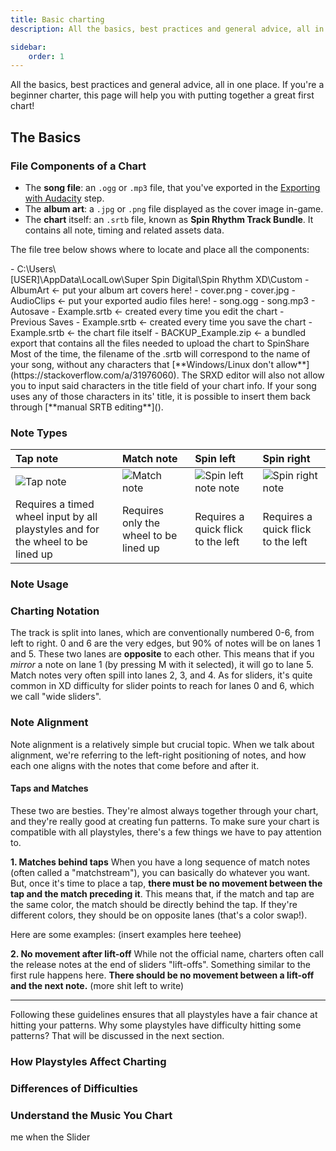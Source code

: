 ```yaml
---
title: Basic charting
description: All the basics, best practices and general advice, all in one place. If you're a beginner charter, this page will help you with putting together a great first chart!

sidebar:
    order: 1
---
```



All the basics, best practices and general advice, all in one place. If you're a beginner charter, this page will help you with putting together a great first chart!

## The Basics

### File Components of a Chart

- The **song file**: an `.ogg` or `.mp3` file, that you've exported in the [Exporting with Audacity](../../audio-setup/basic-audio-setup#exporting-with-audacity) step.
- The **album art**: a `.jpg` or `.png` file displayed as the cover image in-game. 
- The **chart** itself: an `.srtb` file, known as **Spin Rhythm Track Bundle**. It contains all note, timing and related assets data.

The file tree below shows where to locate and place all the components:

<FileTree>
- C:\Users\[USER]\AppData\LocalLow\Super&nbsp;Spin&nbsp;Digital\Spin&nbsp;Rhythm&nbsp;XD\Custom
    - AlbumArt ← put your album art covers here!
        - cover.png
        - cover.jpg
    - AudioClips ← put your exported audio files here!
        - song.ogg
        - song.mp3
    - Autosave 
        - Example.srtb ← created every time you edit the chart
    - Previous&nbsp;Saves 
        - Example.srtb ← created every time you save the chart
    - Example.srtb ← the chart file itself
    - BACKUP_Example.zip ← a bundled export that contains all the files needed to upload the chart to SpinShare
</FileTree>

<Aside type='note'>
Most of the time, the filename of the .srtb will correspond to the name of your song, without any characters that [**Windows/Linux don't allow**](https://stackoverflow.com/a/31976060).
The SRXD editor will also not allow you to input said characters in the title field of your chart info.  
If your song uses any of those characters in its' title, it is possible to insert them back through [**manual SRTB editing**]().
</Aside>

### Note Types

| Tap note | Match note | Spin left | Spin right |
| :--- | :--- | :--- | :--- |
| ![Tap note](@images/charting/tap-note.png) | ![Match note](@images/charting/match-note.png) | ![Spin left note note](@images/charting/spin-left-note.png) | ![Spin right note](@images/charting/spin-right-note.png) |
| Requires a timed wheel input by all playstyles and for the wheel to be lined up | Requires only the wheel to be lined up | Requires a quick flick to the left | Requires a quick flick to the left |

### Note Usage


### Charting Notation
The track is split into lanes, which are conventionally numbered 0-6, from left to right. 0 and 6 are the very edges, but 90% of notes will be on lanes 1 and 5. These two lanes are **opposite** to each other. 
This means that if you *mirror* a note on lane 1 (by pressing M with it selected), it will go to lane 5. Match notes very often spill into lanes 2, 3, and 4. As for sliders, it's quite common in XD difficulty for 
slider points to reach for lanes 0 and 6, which we call "wide sliders".

### Note Alignment
Note alignment is a relatively simple but crucial topic. When we talk about alignment, we're referring to the left-right positioning of notes, and how each one aligns with the notes that come before and after it.
#### Taps and Matches
These two are besties. They're almost always together through your chart, and they're really good at creating fun patterns. To make sure your chart is compatible with all playstyles, there's a few things we have to pay attention to.

**1. Matches behind taps**
When you have a long sequence of match notes (often called a "matchstream"), you can basically do whatever you want. But, once it's time to place a tap, **there must be no movement between the tap and the match preceding it**. 
This means that, if the match and tap are the same color, the match should be directly behind the tap. If they're different colors, they should be on opposite lanes (that's a color swap!).

Here are some examples:
(insert examples here teehee)

**2. No movement after lift-off**
While not the official name, charters often call the release notes at the end of sliders "lift-offs". Something similar to the first rule happens here. **There should be no movement between a lift-off and the next note.** (more shit left to write)

---

Following these guidelines ensures that all playstyles have a fair chance at hitting your patterns. Why some playstyles have difficulty hitting some patterns? That will be discussed in the next section.

### How Playstyles Affect Charting

### Differences of Difficulties

### Understand the Music You Chart

me when the
<span aria-label="Sliders are notes but longer :thumbsup:" data-microtip-position="top" role="tooltip">Slider</span>